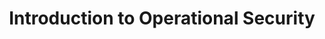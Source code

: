 ---
title: Introduction to Operational Security
description: Fundamental concepts of operational security and cybersecurity awareness
---